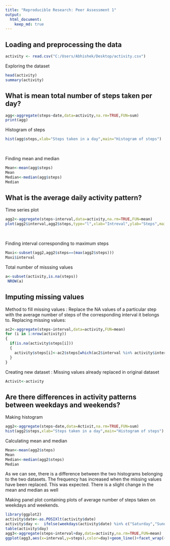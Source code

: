 ---
title: "Reproducible Research: Peer Assessment 1"
output: 
  html_document:
    keep_md: true
---


## Loading and preprocessing the data
```{r  echo=TRUE}
activity <- read.csv("C:/Users/Abhishek/Desktop/activity.csv")

```
Exploring the dataset
```{r echo=TRUE}
head(activity)
summary(activity)

```


## What is mean total number of steps taken per day?
```{r}
agg<-aggregate(steps~date,data=activity,na.rm=TRUE,FUN=sum)
print(agg)

```
Histogram of steps
```{r}
hist(agg$steps,xlab="Steps taken in a day",main="Histogram of steps")
```
<br/>

Finding mean and median
```{r}
Mean<-mean(agg$steps)
Mean
Median<-median(agg$steps)
Median

```

## What is the average daily activity pattern?
Time series plot
```{r}
agg2<-aggregate(steps~interval,data=activity,na.rm=TRUE,FUN=mean)
plot(agg2$interval,agg2$steps,type="l",xlab="Intreval",ylab="Steps",main="Time series Plot")
```
<br/>

Finding interval corresponding to maximum steps
```{r}
Maxi<-subset(agg2,agg2$steps==(max(agg2$steps)))
Maxi$interval
```
Total number of misssing values
```{r}
a<-subset(activity,is.na(steps))
 NROW(a)
```
## Imputing missing values
 Method to fill missing values : Replace the NA values of a particular step with the average number of steps of the corresponding interval it belongs to. Replacing missing values:
```{r}
ac2<-aggregate(steps~interval,data=activity,FUN=mean)
for (i in 1:nrow(activity))
{
  if(is.na(activity$steps[i]))
  {
    activity$steps[i]<-ac2$steps[which(ac2$interval %in% activity$interval[i])]
  }
}
```
Creating new dataset : Missing values already replaced in original dataset
```{r}
Activit<-activity
```



## Are there differences in activity patterns between weekdays and weekends?
Making histogram
```{r}
agg2<-aggregate(steps~date,data=Activit,na.rm=TRUE,FUN=sum)
hist(agg2$steps,xlab="Steps taken in a day",main="Histogram of steps")
```
Calculating mean and median
```{r}
Mean<-mean(agg2$steps)
Mean
Median<-median(agg2$steps)
Median

```
 As we can see, there is a difference between the two histograms belonging to the two datasets. The frequency has increased when the missing values have been replaced. This was expected.
There is a slight change in the mean and median as well 

Making panel plot containing plots of average number of steps taken
on weekdays and weekends.
```{r}
library(ggplot2)
activity$date<-as.POSIXlt(activity$date)
activity$day <-  ifelse(weekdays(activity$date) %in% c("Saturday","Sunday"), 'weekend', 'weekday')
table(activity$day)
agg3<-aggregate(steps~interval+day,data=activity,na.rm=TRUE,FUN=mean)
ggplot(agg3,aes(x=interval,y=steps),color=day)+geom_line()+facet_wrap(~day)

```